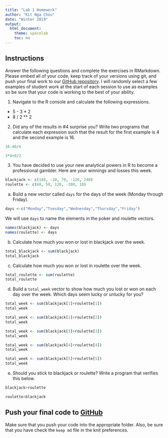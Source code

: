 ```yaml
---
title: "Lab 1 Homework"
author: "Kit Nga Chou"
date: "Winter 2019"
output:
  html_document:
    theme: spacelab
    toc: no
---
```


## Instructions
Answer the following questions and complete the exercises in RMarkdown. Please embed all of your code, keep track of your versions using git, and push your final work to our [GitHub repository](https://github.com/FRS417-DataScienceBiologists). I will randomly select a few examples of student work at the start of each session to use as examples so be sure that your code is working to the best of your ability.

1. Navigate to the R console and calculate the following expressions.  
  + 5 - 3 * 2  
  + 8 / 2 ** 2  
  
2. Did any of the results in #4 surprise you? Write two programs that calculate each expression such that the result for the first example is 4 and the second example is 16.  
```r
16-48/4
```
```r
3*4+8/2
```



3. You have decided to use your new analytical powers in R to become a professional gambler. Here are your winnings and losses this week.
```r
blackjack <- c(140, -20, 70, -120, 240)
roulette <- c(60, 50, 120, -300, 10)
```

a. Build a new vector called `days` for the days of the week (Monday through Friday). 
```r
days <-c("Monday","Tuesday","Wednesday","Thursday","Friday")
```

We will use `days` to name the elements in the poker and roulette vectors.
```r
names(blackjack) <- days
names(roulette) <- days
```

b. Calculate how much you won or lost in blackjack over the week.
```r
total_blackjack <- sum(blackjack)
total_blackjack 
```

c. Calculate how much you won or lost in roulette over the week.  
```r
total_roulette <- sum(roulette)
total_roulette
```

d. Build a `total_week` vector to show how much you lost or won on each day over the week. Which days seem lucky or unlucky for you?
```r
total_week <- sum(blackjack[1]+roulette[1])
total_week
```
```r
total_week <- sum(blackjack[2]+roulette[2])
total_week
```
```r
total_week <- sum(blackjack[3]+roulette[3])
total_week
```
```r
total_week <- sum(blackjack[4]+roulette[4])
total_week
```
```r
total_week <- sum(blackjack[5]+roulette[5])
total_week
```

e. Should you stick to blackjack or roulette? Write a program that verifies this below.
```r
blackjack>roulette
```
```r
roulette>blackjack
```

## Push your final code to [GitHub](https://github.com/FRS417-DataScienceBiologists)
Make sure that you push your code into the appropriate folder. Also, be sure that you have check the `keep md` file in the knit preferences.
